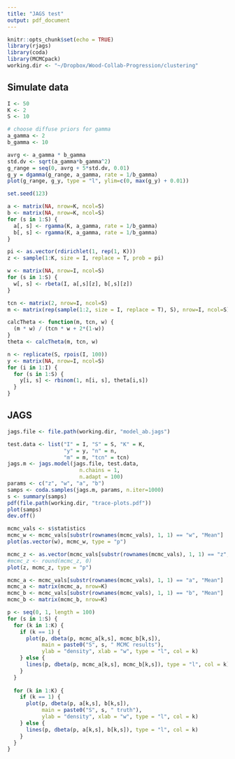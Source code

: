 ```yaml
---
title: "JAGS test"
output: pdf_document
---
```


```r
knitr::opts_chunk$set(echo = TRUE)
library(rjags)
library(coda)
library(MCMCpack)
working.dir <- "~/Dropbox/Wood-Collab-Progression/clustering"
```

## Simulate data

```r
I <- 50
K <- 2
S <- 10

# choose diffuse priors for gamma
a_gamma <- 2
b_gamma <- 10

avrg <- a_gamma * b_gamma
std.dv <- sqrt(a_gamma*b_gamma^2)
g_range = seq(0, avrg + 5*std.dv, 0.01)
g_y = dgamma(g_range, a_gamma, rate = 1/b_gamma)
plot(g_range, g_y, type = "l", ylim=c(0, max(g_y) + 0.01))

set.seed(123)

a <- matrix(NA, nrow=K, ncol=S)
b <- matrix(NA, nrow=K, ncol=S)
for (s in 1:S) {
  a[, s] <- rgamma(K, a_gamma, rate = 1/b_gamma)
  b[, s] <- rgamma(K, a_gamma, rate = 1/b_gamma)
}

pi <- as.vector(rdirichlet(1, rep(1, K)))
z <- sample(1:K, size = I, replace = T, prob = pi)

w <- matrix(NA, nrow=I, ncol=S)
for (s in 1:S) {
  w[, s] <- rbeta(I, a[,s][z], b[,s][z])
}

tcn <- matrix(2, nrow=I, ncol=S)
m <- matrix(rep(sample(1:2, size = I, replace = T), S), nrow=I, ncol=S)

calcTheta <- function(m, tcn, w) {
  (m * w) / (tcn * w + 2*(1-w))
}
theta <- calcTheta(m, tcn, w)

n <- replicate(S, rpois(I, 100))
y <- matrix(NA, nrow=I, ncol=S)
for (i in 1:I) {
  for (s in 1:S) {
    y[i, s] <- rbinom(1, n[i, s], theta[i,s])
  }
}
```

## JAGS

```r
jags.file <- file.path(working.dir, "model_ab.jags")

test.data <- list("I" = I, "S" = S, "K" = K, 
                  "y" = y, "n" = n,
                  "m" = m, "tcn" = tcn)
jags.m <- jags.model(jags.file, test.data,
                       n.chains = 1,
                       n.adapt = 100)
params <- c("z", "w", "a", "b")
samps <- coda.samples(jags.m, params, n.iter=1000)
s <- summary(samps)
pdf(file.path(working.dir, "trace-plots.pdf"))
plot(samps)
dev.off()
```

```r
mcmc_vals <- s$statistics
mcmc_w <- mcmc_vals[substr(rownames(mcmc_vals), 1, 1) == "w", "Mean"]
plot(as.vector(w), mcmc_w, type = "p")

mcmc_z <- as.vector(mcmc_vals[substr(rownames(mcmc_vals), 1, 1) == "z", "Mean"])
#mcmc_z <- round(mcmc_z, 0)
plot(z, mcmc_z, type = "p")

mcmc_a <- mcmc_vals[substr(rownames(mcmc_vals), 1, 1) == "a", "Mean"]
mcmc_a <- matrix(mcmc_a, nrow=K)
mcmc_b <- mcmc_vals[substr(rownames(mcmc_vals), 1, 1) == "b", "Mean"]
mcmc_b <- matrix(mcmc_b, nrow=K)

p <- seq(0, 1, length = 100)
for (s in 1:S) {
  for (k in 1:K) {
    if (k == 1) {
      plot(p, dbeta(p, mcmc_a[k,s], mcmc_b[k,s]), 
           main = paste0("S", s, " MCMC results"), 
           ylab = "density", xlab = "w", type = "l", col = k)
    } else {
      lines(p, dbeta(p, mcmc_a[k,s], mcmc_b[k,s]), type = "l", col = k)
    }
  }
  
  for (k in 1:K) {
    if (k == 1) {
      plot(p, dbeta(p, a[k,s], b[k,s]), 
           main = paste0("S", s, " truth"), 
           ylab = "density", xlab = "w", type = "l", col = k)
    } else {
      lines(p, dbeta(p, a[k,s], b[k,s]), type = "l", col = k)
    }
  }
}

```
